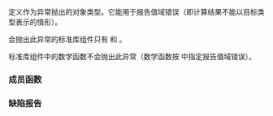 {{cpp/title|range_error}}
{{cpp/error/navbar}}
{{ddcl|header=stdexcept|
class range_error;
}}

定义作为异常抛出的对象类型。它能用于报告值域错误（即计算结果不能以目标类型表示的情形）。

会抛出此异常的标准库组件只有 {{lc|std::wstring_convert::from_bytes}} 和 {{lc|std::wstring_convert::to_bytes}}。

标准库组件中的数学函数不会抛出此异常（数学函数按 {{lc|math_errhandling}} 中指定报告值域错误）。

{{inheritance diagram/std-range_error}}

===成员函数===
{{cpp/error/exception/member of derived with message|range_error}}

{{cpp/error/runtime_error/inherit}}

{{cpp/error/exception/inherit}}

===缺陷报告===
{{dr list begin}}
{{dr list item|wg=lwg|dr=254|std=C++98|before=缺失了接受 {{c|const char*}} 的构造函数|after=已补充}}
{{dr list item|wg=lwg|dr=471|std=C++98|before={{tt|std::range_error}} 的复制的解释字符串由实现定义|after=它们与原 {{tt|std::range_error}} 对象的解释字符串相同}}
{{dr list end}}

{{langlinks|de|en|es|fr|it|ja|pt|ru}}